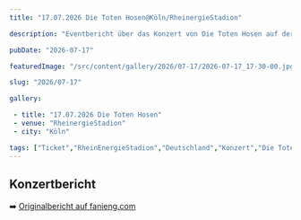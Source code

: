 ```yaml
---
title: "17.07.2026 Die Toten Hosen@Köln/RheinergieStadion"

description: "Eventbericht über das Konzert von Die Toten Hosen auf der 'Trink aus! Wir müssen gehen Tour' im RheinEnergieStadion in Köln am 17.07.2026."

pubDate: "2026-07-17"

featuredImage: "/src/content/gallery/2026/07-17/2026-07-17_17-30-00.jpg"

slug: "2026/07-17"

gallery:

 - title: "17.07.2026 Die Toten Hosen"
 - venue: "RheinergieStadion"
 - city: "Köln"

tags: ["Ticket","RheinEnergieStadion","Deutschland","Konzert","Die Toten Hosen","Trink aus! Wir müssen gehen Tour","2026"]
---
```

## Konzertbericht
➡️ [Originalbericht auf fanieng.com](https://fanieng.com/2026/07-17/2026-07-17-die-toten-hosen-koeln-rheinergiestadion)
